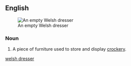 ==English==
[[Image:Dresser_(PSF).png|thumb|An empty Welsh dresser]]
===Noun===
{{en-noun|sg=[[Welsh]] [[dresser]]}}
# A piece of furniture used to store and display [[crockery]].
[[Category:Furniture|welsh dresser]]